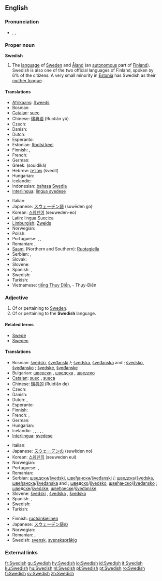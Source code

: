 {{interwiktionary|code=sv}}
==English==
{{wikipedia|Swedish language}}

===Pronunciation===
* {{AHD|swēd'ĭsh}}, {{IPA|/ˈswiːdɪʃ/}}, {{SAMPA|/"swi:dIS/}}

===Proper noun===
'''Swedish'''

# The [[language]] of [[w:Sweden|Sweden]] and [[Åland]] (an [[autonomous]] part of [[Finland]]). Swedish is also one of the two official languages of Finland, spoken by 6% of the citizens. A very small minority in [[Estonia]] has Swedish as their [[mother tongue]].

====Translations====
{{trans-top|language}}
* [[Afrikaans]]: [[Sweeds]]
* Bosnian: {{t-|bs|švedski|m}}
* [[Catalan]]: [[suec]]
* Chinese: [[瑞典语]] (Ruìdiǎn yǔ)
* Czech: {{t+|cs|švédština|f}}
* Danish: {{t+|da|svensk}}
* Dutch: {{t+|nl|Zweeds|n}}
* Esperanto: {{t|eo|sveda lingvo|xs=Esperanto}}
* Estonian: [[Rootsi keel]]
* Finnish: {{t+|fi|ruotsi}}, {{t+|fi|ruotsin kieli}}
* French: {{t+|fr|suédois|m}}
* German: {{t|de|Schwedisch|n}}
* Greek: {{t+|el|σουηδικά|n|p|sc=Grek}} (souidiká)
* Hebrew: [[שבדית]] (švedit)
* Hungarian: {{t+|hu|svéd}}
* Icelandic: {{t|is|Sænska}}
* Indonesian: [[bahasa]] [[Swedia]]
* [[Interlingua]]: [[lingua svedese]]
{{trans-mid}}
* Italian: {{t+|it|svedese|m}}
* Japanese: [[スウェーデン語]] (suwēden go)
* Korean: [[스웨덴어]] (seuweden-eo)
* Latin: [[lingua Suecica]] {{f}}
* [[Limburgish]]: [[Zweids]] {{n}}
* Norwegian: {{t+|no|svensk|m}}
* Polish: {{t|pl|język szwedzki}}
* Portuguese: {{t+|pt|sueco|m}}, {{t|pt|língua sueca}}, {{t|pt|linguagem sueca|f}}
* Romanian: {{t+|ro|suedeză}}, {{t|ro|limba suedeză|f}}
* [[Saami]] (Northern and Southern): [[Ruoŧagiella]]
* Serbian: {{t-|sr|шведски|m|sc=Cyrl}}, {{t-|sr|švedski|m}}
* Slovak: {{t|sk|švédčina|f}}
* Slovene: {{t+|sl|švedščina|f}}
* Spanish: {{t+|es|sueco}}, {{t|es|idioma sueco|m}}
* Swedish: {{t+|sv|svenska}}
* Turkish: {{t|tr|İsveççe}}
* Vietnamese: [[tiếng Thụy Điển]], - Thụy-Điển
{{trans-bottom}}

===Adjective===
{{en-adj}}

# Of or pertaining to [[Sweden]].
# Of or pertaining to the '''Swedish''' language.

====Related terms====
* [[Swede]]
* [[Sweden]]

====Translations====
{{trans-top|of or pertaining to Sweden}}
* Bosnian: [[švedski]], [[šveđanski]] {{m|s}}/{{p}}; [[švedska]], [[šveđanska]] {{f|s}} and {{n|p}}; [[švedsko]], [[šveđansko]] {{n|s}}; [[švedske]], [[šveđanske]] {{f|p}}
* Bulgarian: [[шведски]] {{m}}, [[шведска]] {{f}}, [[шведско]] {{n}}
* [[Catalan]]: [[suec]] {{m}}, [[sueca]] {{f}}
* Chinese: [[瑞典的]] (Ruìdiǎn de)
* Czech: {{t|cs|švédský|m}}
* Danish: {{t+|da|svensk}}
* Dutch: {{t+|nl|Zweeds}}, {{t|nl|Zweedse}}
* Esperanto: {{t+|eo|sveda|xs=Esperanto}}
* Finnish: {{t+|fi|ruotsalainen}}
* French: {{t+|fr|suédois|m}}, {{t|fr|suédoise|f}}
* German: {{t|de|schwedisch}}
* Hungarian: {{t+|hu|svéd}}
* Icelandic: {{t|is|sænskur|m}}, {{t|is|sænsk|f}}, {{t|is|sænskt|n}}, {{t|is|sænskir|m|p}}, {{t|is|sænskar|f|p}}, {{t|is|sænsk|n|p}}
* [[Interlingua]]: [[svedese]]
{{trans-mid}}
* Italian: {{t+|it|svedese}}
* Japanese: [[スウェーデン]][[の]] (suwēden no)
* Korean: [[스웨덴]][[의]] (seuweden eui)
* Norwegian: {{t+|no|svensk}}
* Portuguese: {{t+|pt|sueco|m}}, {{t-|pt|sueca|f}}
* Romanian: {{t|ro|suedez}}
* Serbian: [[шведски]]/[[švedski]], [[швеђански]]/[[šveđanski]] {{m|s}}/{{p}}; [[шведска]]/[[švedska]], [[швеђанска]]/[[šveđanska]] {{f|s}} and {{n|p}}; [[шведско]]/[[švedsko]], [[швеђанско]]/[[šveđansko]] {{f|s}}; [[шведске]]/[[švedske]], [[швеђанске]]/[[šveđanske]] {{f|p}}
* Slovene: [[švedski]] {{m}}, [[švedska]] {{f}}, [[švedsko]] {{n}}
* Spanish: {{t+|es|sueco|m}}, {{t-|es|sueca|f}}
* Swedish: {{t+|sv|svensk}}
* Turkish: {{t|tr|İsveç}}
{{trans-bottom}}

{{trans-top|of or pertaining to the Swedish language}}
* Finnish: [[ruotsinkielinen]]
* Japanese: [[スウェーデン語]][[の]]
* Norwegian: {{t+|no|svensk}}
* Romanian: {{t|ro|suedez}}, {{t|ro|suedeză}}
* Swedish: [[svensk]], [[svenskspråkig]]
{{trans-bottom}}

===External links===
{{websters-online}}
{{ethnologue|code=swe}}

[[fr:Swedish]]
[[gu:Swedish]]
[[hy:Swedish]]
[[io:Swedish]]
[[id:Swedish]]
[[it:Swedish]]
[[ku:Swedish]]
[[hu:Swedish]]
[[nl:Swedish]]
[[pl:Swedish]]
[[pt:Swedish]]
[[ro:Swedish]]
[[fi:Swedish]]
[[sv:Swedish]]
[[zh:Swedish]]
